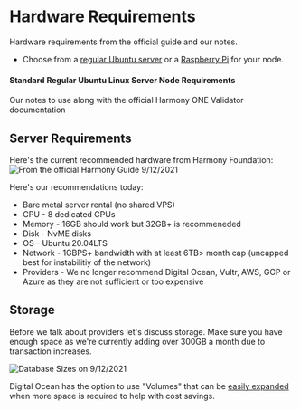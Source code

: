 # Hardware Requirements
Hardware requirements from the official guide and our notes.
- Choose from a [regular Ubuntu server](/companion/companion/official/hardware/standard) or a [Raspberry Pi](/companion/companion/official/hardware/rasppi) for your node.

#### Standard Regular Ubuntu Linux Server Node Requirements
Our notes to use along with the official Harmony ONE Validator documentation
## Server Requirements
Here's the current recommended hardware from Harmony Foundation:
![From the official Harmony Guide 9/12/2021](/cimage_20.png)

Here's our recommendations today:
- Bare metal server rental (no shared VPS)
- CPU - 8 dedicated CPUs
- Memory - 16GB should work but 32GB+ is recommeneded
- Disk - NvME disks
- OS - Ubuntu 20.04LTS
- Network - 1GBPS+ bandwidth with at least 6TB> month cap (uncapped best for instabilitiy of the network)
- Providers - We no longer recommend Digital Ocean, Vultr, AWS, GCP or Azure as they are not sufficient or too expensive
## Storage
Before we talk about providers let's discuss storage. Make sure you have enough space as we're currently adding over 300GB a month due to transaction increases.

![Database Sizes on 9/12/2021](/cimage_24.png)

Digital Ocean has the option to use "Volumes" that can be [easily expanded](https://docs.digitalocean.com/products/volumes/how-to/increase-size/) when more space is required to help with cost savings.

